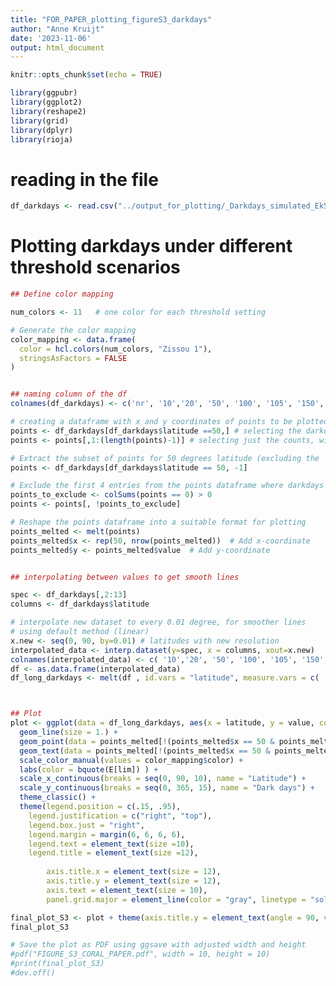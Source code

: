 ```yaml
---
title: "FOR_PAPER_plotting_figureS3_darkdays"
author: "Anne Kruijt"
date: '2023-11-06'
output: html_document
---
```


```r
knitr::opts_chunk$set(echo = TRUE)
```

```r
library(ggpubr)
library(ggplot2)
library(reshape2)
library(grid)
library(dplyr)
library(rioja)
```

# reading in the file
```r

df_darkdays <- read.csv("../output_for_plotting/_Darkdays_simulated_Ek50_.csv")

```

# Plotting darkdays under different threshold scenarios

```r

## Define color mapping

num_colors <- 11   # one color for each threshold setting

# Generate the color mapping
color_mapping <- data.frame(
  color = hcl.colors(num_colors, "Zissou 1"),
  stringsAsFactors = FALSE
)


## naming column of the df
colnames(df_darkdays) <- c('nr', '10','20', '50', '100', '105', '150', '200', '250', '300', '350', '400', 'latitude')

# creating a dataframe with x and y coordinates of points to be plotted in the graph. Points indicate the number of darkdays at 50 degrees latitude for each threshold setting
points <- df_darkdays[df_darkdays$latitude ==50,] # selecting the darkday counts for 50degrees latitude
points <- points[,1:(length(points)-1)] # selecting just the counts, without rest of df structure

# Extract the subset of points for 50 degrees latitude (excluding the 'nr' column)
points <- df_darkdays[df_darkdays$latitude == 50, -1]

# Exclude the first 4 entries from the points dataframe where darkdays are 0
points_to_exclude <- colSums(points == 0) > 0
points <- points[, !points_to_exclude]

# Reshape the points dataframe into a suitable format for plotting
points_melted <- melt(points)
points_melted$x <- rep(50, nrow(points_melted))  # Add x-coordinate
points_melted$y <- points_melted$value  # Add y-coordinate


## interpolating between values to get smooth lines

spec <- df_darkdays[,2:13]
columns <- df_darkdays$latitude

# interpolate new dataset to every 0.01 degree, for smoother lines
# using default method (linear)
x.new <- seq(0, 90, by=0.01) # latitudes with new resolution
interpolated_data <- interp.dataset(y=spec, x = columns, xout=x.new)
colnames(interpolated_data) <- c( '10','20', '50', '100', '105', '150', '200', '250', '300', '350', '400', 'latitude')
df <- as.data.frame(interpolated_data)
df_long_darkdays <- melt(df , id.vars = "latitude", measure.vars = c( '10','20', '50', '100', '105', '150', '200', '250', '300', '350', '400'))



## Plot
plot <- ggplot(data = df_long_darkdays, aes(x = latitude, y = value, color = variable)) +
  geom_line(size = 1.) +
  geom_point(data = points_melted[!(points_melted$x == 50 & points_melted$y == 50), ], aes(x = x, y = y), color = 'black', size = 1.5) +  
  geom_text(data = points_melted[!(points_melted$x == 50 & points_melted$y == 50), ], aes(x = x, y = y, label = as.character(y)), color = 'black', vjust = -0.5, size = 10/.pt) +  # excluding point 50,50 , since that was an artefact of the df creation and not a meaningful point
  scale_color_manual(values = color_mapping$color) +
  labs(color = bquote(E[lim]) ) + 
  scale_x_continuous(breaks = seq(0, 90, 10), name = "Latitude") +
  scale_y_continuous(breaks = seq(0, 365, 15), name = "Dark days") +
  theme_classic() +  
  theme(legend.position = c(.15, .95),
    legend.justification = c("right", "top"),
    legend.box.just = "right",
    legend.margin = margin(6, 6, 6, 6),
    legend.text = element_text(size =10),
    legend.title = element_text(size =12),
    
        axis.title.x = element_text(size = 12),
        axis.title.y = element_text(size = 12),
        axis.text = element_text(size = 10),
        panel.grid.major = element_line(color = "gray", linetype = "solid")) 

final_plot_S3 <- plot + theme(axis.title.y = element_text(angle = 90, vjust = 0.5)) 
final_plot_S3

```
```r

# Save the plot as PDF using ggsave with adjusted width and height
#pdf("FIGURE_S3_CORAL_PAPER.pdf", width = 10, height = 10)
#print(final_plot_S3)
#dev.off()

```





